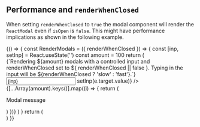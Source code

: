 
<Meta title="Hydro UI/Modals/Modal/HiddenStories" />

## Performance and `renderWhenClosed`

When setting `renderWhenClosed` to `true` the modal component will render the `ReactModal` even if `isOpen` is `false`.
This might have performance implications as shown in the following example.

<Preview>
  <Story name="Performance">
    {() => {
      const RenderModals = ({ renderWhenClosed }) => {
        const [inp, setInp] = React.useState('')
        const amount = 100
        return (
          <React.Fragment>
            <div>{`Rendering ${amount} modals with a controlled input and renderWhenClosed set to ${
              renderWhenClosed || false
            }. Typing in the input will be ${renderWhenClosed ? 'slow' : 'fast'}.`}</div>
            <input type="text" value={inp} onChange={(e) => setInp(e.target.value)} />
            {[...Array(amount).keys()].map((i) => {
              return (
                <Modal key={i} heading="Some modal" renderWhenClosed={renderWhenClosed}>
                  <p>Modal message</p>
                </Modal>
              )
            })}
          </React.Fragment>
        )
      }
      return (
        <div>
          <RenderModals />
          <RenderModals renderWhenClosed />
        </div>
      )
    }}
  </Story>
</Preview>
